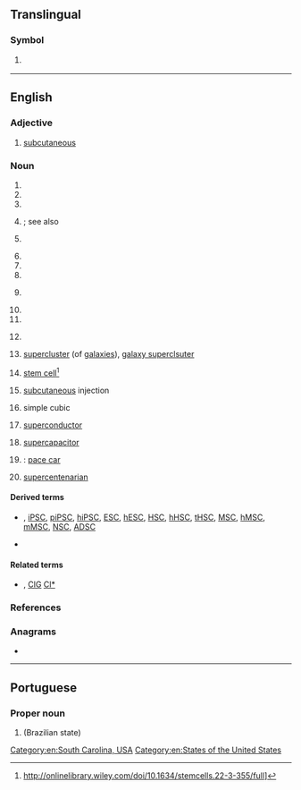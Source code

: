 {{also|sc|Sc|Sc.|sc.|.sc|-sc|S.C.}}
==Translingual==

===Symbol===
{{mul-symbol}}

# {{ISO 3166|1|2|Seychelles}}
#: {{syn|mul|SYC|qq1={{w|ISO 3166-1 alpha-3|alpha-3}}}}

----

==English==

===Adjective===
{{en-adj|-}}

# {{lb|en|medicine}} [[subcutaneous]]

===Noun===
{{en-noun}}

# {{initialism of|en|Superior Court}}
# {{initialism of|en|Supreme Court}}
# {{initialism of|en|Serbo-Croatian}}
# {{initialism of|en|South Carolina}}; see also {{l|en|S.C.}}
# {{initialism of|en|StarCraft}} {{gloss|a strategy [[PC]] game}}
# {{initialism of|en|status conference|Status Conference}}
# {{initialism of|en|Settlement Conference}}
# {{initialism of|en|[[small|Small]] [[claims|Claims]]}}
# {{initialism of|en|State College}} {{gloss|as used with proper names}}
# {{initialism of|en|Senior Counsel}}
# {{initialism of|en|w:Security Council of the United Nations|Security Council of the United Nations}}
# {{lb|en|India}} {{initialism of|en|Scheduled Caste}}
# {{lb|en|astronomy}} [[supercluster]] (of [[galaxies]]), [[galaxy superclsuter]]
# {{lb|en|biology}} [[stem cell]]<ref>http://onlinelibrary.wiley.com/doi/10.1634/stemcells.22-3-355/full]</ref>
# {{lb|en|medicine}} [[subcutaneous]] injection
# {{lb|en|crystallography}} simple cubic
# {{lb|en|physics}} [[superconductor]]
# {{lb|en|physics}} [[supercapacitor]]
# {{lb|en|motorsports}} {{abbreviation of|en|safety car}}: [[pace car]]
# [[supercentenarian]]

====Derived terms====
* {{sense|stem cell}} {{l|en|PSC}}, [[iPSC]], [[piPSC]], [[hiPSC]], [[ESC]], [[hESC]], [[HSC]], [[hHSC]], [[tHSC]], [[MSC]], [[hMSC]], [[mMSC]], [[NSC]], [[ADSC]]
* {{sense|safety car}} {{l|en|VSC}}

====Related terms====
* {{sense|galaxy supercluster}} {{l|en|Cl}}, [[ClG]] [[Cl*]]

===References===
<references/>

===Anagrams===
* {{anagrams|en|a=cs|C's|CS|CS.|Cs|C♭s|C♯s|c's|cs|μCs}}

[[Category:en:South Carolina, USA]]
[[Category:en:States of the United States]]

----

==Portuguese==

===Proper noun===
{{pt-proper noun}}

# {{abbreviation of|pt|Santa Catarina}} (Brazilian state)